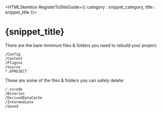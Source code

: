 

<HTMLSkeleton RegisterToSiteGuide={{ category : snippet_category, title : snippet_title }}>

<H1>{snippet_title}</H1>

There are the bare minimum files & folders you need to rebuild your project:

```plaintext
/Config
/Content
/Plugins
/Source
*.UPROJECT
```

These are some of the files & folders you can safely delete:
```plaintext
/.vscode
/Binaries
/DerivedDataCache
/Intermediate
/Saved
```

</HTMLSkeleton>